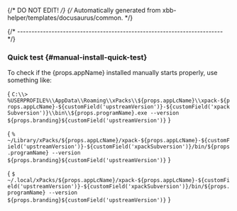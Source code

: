 {/* DO NOT EDIT! */}
{/* Automatically generated from xbb-helper/templates/docusaurus/common. */}



{/* ------------------------------------------------------------------------ */}

### Quick test {#manual-install-quick-test}

To check if the {props.appName} installed manually starts properly, use something like:

<Tabs groupId="operating-systems">

<TabItem value="windows" label="Windows" default>

<CodeBlock language="console"> {
`C:\\> %USERPROFILE%\\AppData\\Roaming\\xPacks\\${props.appLcName}\\xpack-${props.appLcName}-${customField('upstreamVersion')}-${customField('xpackSubversion')}\\bin\\${props.programName}.exe --version
${props.branding}${customField('upstreamVersion')}`
} </CodeBlock>

</TabItem>

<TabItem value="macos" label="macOS">

<CodeBlock language="console"> {
`% ~/Library/xPacks/${props.appLcName}/xpack-${props.appLcName}-${customField('upstreamVersion')}-${customField('xpackSubversion')}/bin/${props.programName} --version
${props.branding}${customField('upstreamVersion')}`
} </CodeBlock>

</TabItem>

<TabItem value="linux" label="GNU/Linux">

<CodeBlock language="console"> {
`$ ~/.local/xPacks/${props.appLcName}/xpack-${props.appLcName}-${customField('upstreamVersion')}-${customField('xpackSubversion')}/bin/${props.programName} --version
${props.branding}${customField('upstreamVersion')}`
} </CodeBlock>

</TabItem>

</Tabs>
